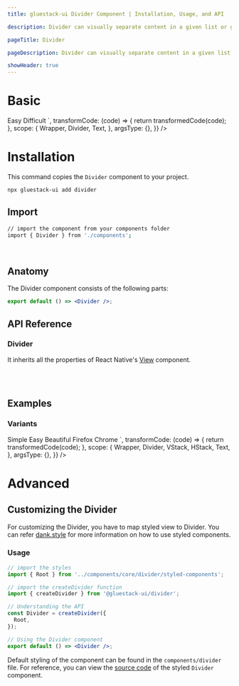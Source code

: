 ```yaml
---
title: gluestack-ui Divider Component | Installation, Usage, and API

description: Divider can visually separate content in a given list or group.

pageTitle: Divider

pageDescription: Divider can visually separate content in a given list or group.

showHeader: true
---
```



<Meta title="components/Layout/Divider" />



# Basic

<AppProvider>
  <CodePreview
    showComponentRenderer={true}
    showArgsController={false}
    metaData={{
      code: `
  <Text>
    Easy
  </Text>
  <Divider />
  <Text>
    Difficult
  </Text>
`,
      transformCode: (code) => {
        return transformedCode(code);
      },
      scope: {
        Wrapper,
        Divider,
        Text,
      },
      argsType: {},
    }}
  />
</AppProvider>
<br />

# Installation

This command copies the `Divider` component to your project.

```bash
npx gluestack-ui add divider
```

## Import

```bash
// import the component from your components folder
import { Divider } from './components';
```

<br />

## Anatomy

The Divider component consists of the following parts:

```jsx
export default () => <Divider />;
```

## API Reference

### Divider

It inherits all the properties of React Native's [View](https://reactnative.dev/docs/view#props) component.

<br />
<br />

## Examples

### Variants

<AppProvider>
  <CodePreview
    showComponentRenderer={true}
    showArgsController={false}
    metaData={{
      code: `
<HStack mb="$5">
  <Text>Simple</Text>
  <Divider
    variant="vertical"
    sx={{ mx: 10, bg: '$emerald500', h: 30 }}
  />
  <Text>Easy</Text>
  <Divider
    sx={{ mx: 10, bg: '$indigo500', h: 30 }}
    variant="vertical"
  />
  <Text>Beautiful</Text>
</HStack>
<VStack>
  <Text>Firefox</Text>
  <Divider variant="horizontal" sx={{ bg: '$red500' }} />
  <Text>Chrome</Text>
</VStack>
`,
transformCode: (code) => {
return transformedCode(code);
},
scope: {
Wrapper,
Divider,
VStack,
HStack,
Text,
},
argsType: {},
}}
/>

</AppProvider>

<br />

# Advanced

## Customizing the Divider

For customizing the Divider, you have to map styled view to Divider. You can refer [dank.style](https://dank.style/) for more information on how to use styled components.

### Usage

```jsx
// import the styles
import { Root } from '../components/core/divider/styled-components';

// import the createDivider function
import { createDivider } from '@gluestack-ui/divider';

// Understanding the API
const Divider = createDivider({
  Root,
});

// Using the Divider component
export default () => <Divider />;
```

Default styling of the component can be found in the `components/divider` file. For reference, you can view the [source code](https://github.com/gluestack/gluestack-ui/blob/development/example/storybook/src/ui-components/Divider/index.tsx) of the styled `Divider` component.
